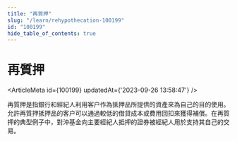 ```yaml
---
title: "再質押"
slug: "/learn/rehypothecation-100199"
id: "100199"
hide_table_of_contents: true
---
```



# 再質押

<ArticleMeta id={100199} updatedAt={'2023-09-26 13:58:47'} />
<div className='border-solid border-b border-t-0 my-4 border-[var(--ifm-color-gray-300)]' />

再質押是指銀行和經紀人利用客户作為抵押品所提供的資產來為自己的目的使用。允許再質押抵押品的客户可以通過較低的借貸成本或費用回扣來獲得補償。在再質押的典型例子中，對沖基金向主要經紀人抵押的證券被經紀人用於支持其自己的交易。
